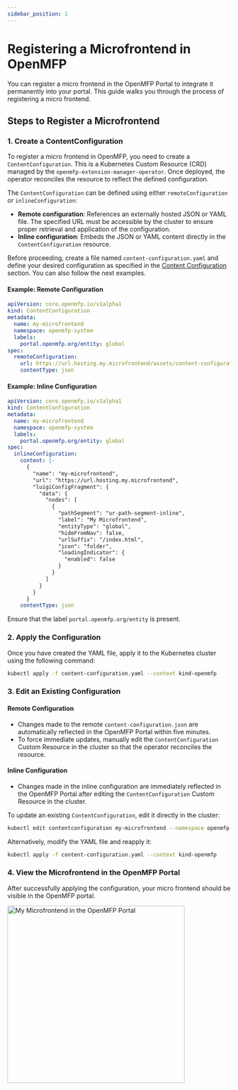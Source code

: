```yaml
---
sidebar_position: 1
---
```


# Registering a Microfrontend in OpenMFP

You can register a micro frontend in the OpenMFP Portal to integrate it permanently into your portal. This guide walks you through the process of registering a micro frontend.

## Steps to Register a Microfrontend

### 1. Create a ContentConfiguration

To register a micro frontend in OpenMFP, you need to create a `ContentConfiguration`. This is a Kubernetes Custom Resource (CRD) managed by the `openmfp-extension-manager-operator`.
Once deployed, the operator reconciles the resource to reflect the defined configuration.

The `ContentConfiguration` can be defined using either `remoteConfiguration` or `inlineConfiguration`:

- **Remote configuration**: References an externally hosted JSON or YAML file. The specified URL must be accessible by the cluster to ensure proper retrieval and application of the configuration.
- **Inline configuration**: Embeds the JSON or YAML content directly in the `ContentConfiguration` resource.

Before proceeding, create a file named `content-configuration.yaml` and define your desired configuration as specified in the [Content Configuration](content-configuration.mdx) section. You can also follow the next examples.

#### Example: Remote Configuration
```yaml
apiVersion: core.openmfp.io/v1alpha1
kind: ContentConfiguration
metadata:
  name: my-microfrontend
  namespace: openmfp-system
  labels:
    portal.openmfp.org/entity: global
spec:
  remoteConfiguration:
    url: https://url.hosting.my.microfrontend/assets/content-configuration.json
    contentType: json
```

#### Example: Inline Configuration
```yaml
apiVersion: core.openmfp.io/v1alpha1
kind: ContentConfiguration
metadata:
  name: my-microfrontend
  namespace: openmfp-system
  labels:
    portal.openmfp.org/entity: global
spec:
  inlineConfiguration:
    content: |-
      {
        "name": "my-microfrontend",
        "url": "https://url.hosting.my.microfrontend",
        "luigiConfigFragment": {
          "data": {
            "nodes": [
              {
                "pathSegment": "ur-path-segment-inline",
                "label": "My Microfrontend",
                "entityType": "global",
                "hideFromNav": false,
                "urlSuffix": "/index.html",
                "icon": "folder",
                "loadingIndicator": {
                  "enabled": false
                }
              }
            ]
          }
        }
      }
    contentType: json
```

Ensure that the label `portal.openmfp.org/entity` is present. 

### 2. Apply the Configuration

Once you have created the YAML file, apply it to the Kubernetes cluster using the following command:

```sh
kubectl apply -f content-configuration.yaml --context kind-openmfp
```

### 3. Edit an Existing Configuration

#### Remote Configuration
- Changes made to the remote `content-configuration.json` are automatically reflected in the OpenMFP Portal within five minutes.
- To force immediate updates, manually edit the `ContentConfiguration` Custom Resource in the cluster so that the operator reconciles the resource.

#### Inline Configuration
- Changes made in the inline configuration are immediately reflected in the OpenMFP Portal after editing the `ContentConfiguration` Custom Resource in the cluster.

To update an existing `ContentConfiguration`, edit it directly in the cluster:

```sh
kubectl edit contentconfiguration my-microfrontend --namespace openmfp-system --context kind-openmfp
```
Alternatively, modify the YAML file and reapply it:

```sh
kubectl apply -f content-configuration.yaml --context kind-openmfp
```

### 4. View the Microfrontend in the OpenMFP Portal

After successfully applying the configuration, your micro frontend should be visible in the OpenMFP portal.

<div style={{textAlign: 'center'}}>
  <img src={MyMicrofrontendImgUrl} height="400" alt="My Microfrontend in the OpenMFP Portal"/>
</div>
